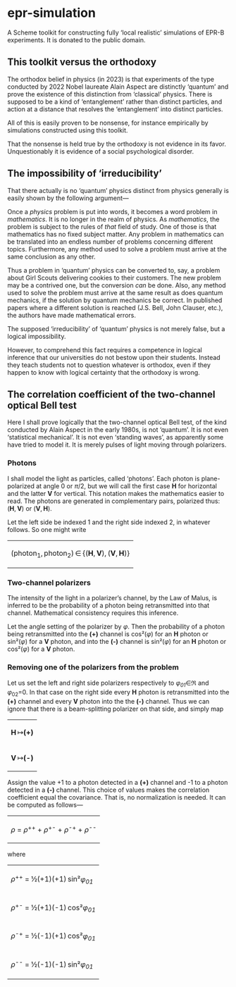 =epr-simulation=

A Scheme toolkit for constructing fully ‘local realistic’ simulations
of EPR-B experiments. It is donated to the public domain.

== This toolkit versus the orthodoxy ==

The orthodox belief in physics (in 2023) is that experiments of the
type conducted by 2022 Nobel laureate Alain Aspect are distinctly
‘quantum’ and prove the existence of this distinction from ‘classical’
physics. There is supposed to be a kind of ‘entanglement’ rather than
distinct particles, and action at a distance that resolves the
‘entanglement’ into distinct particles.

All of this is easily proven to be nonsense, for instance empirically
by simulations constructed using this toolkit.

That the nonsense is held true by the orthodoxy is not evidence in its
favor. Unquestionably it is evidence of a social psychological
disorder.

== The impossibility of ‘irreducibility’ ==

That there actually is no ‘quantum’ physics distinct from physics
generally is easily shown by the following argument—

Once a ''physics'' problem is put into words, it becomes a word
problem in ''mathematics''. It is no longer in the realm of
physics. As ''mathematics'', the problem is subject to the rules of
''that'' field of study. One of those is that mathematics has no fixed
subject matter. Any problem in mathematics can be translated into an
endless number of problems concerning different topics. Furthermore,
any method used to solve a problem must arrive at the same conclusion
as any other.

Thus a problem in ‘quantum’ physics can be converted to, say, a
problem about Girl Scouts delivering cookies to their customers. The
new problem may be a contrived one, but the conversion ''can'' be
done. Also, any method used to solve the problem must arrive at the
same result as does quantum mechanics, if the solution by quantum
mechanics be correct. In published papers where a different solution
is reached (J.S. Bell, John Clauser, etc.), the authors have made
mathematical errors.

The supposed ‘irreducibility’ of ‘quantum’ physics is not merely
false, but a logical impossibility.

However, to comprehend this fact requires a competence in logical
inference that our universities do not bestow upon their
students. Instead they teach students not to question whatever is
orthodox, even if they happen to know with logical certainty that the
orthodoxy is wrong.

== The correlation coefficient of the two-channel optical Bell test ==

Here I shall prove logically that the two-channel optical Bell test,
of the kind conducted by Alain Aspect in the early 1980s, is not
‘quantum’. It is not even ‘statistical mechanical’. It is not even
‘standing waves’, as apparently some have tried to model it. It is
merely pulses of light moving through polarizers.

=== Photons ===

I shall model the light as particles, called ‘photons’. Each photon is
plane-polarized at angle 0 or ''&pi;''/2, but we will call the first
case '''H''' for horizontal and the latter '''V''' for vertical. This
notation makes the mathematics easier to read. The photons are
generated in complementary pairs, polarized thus:
('''H''',&thinsp;'''V''') or ('''V''',&thinsp;'''H''').

Let the left side be indexed 1 and the right side indexed 2, in
whatever follows. So one might write

{|
|(photon<sub>1</sub>,&thinsp;photon<sub>2</sub>)&thinsp;&isin;&thinsp;{('''H''',&thinsp;'''V'''),&thinsp;('''V''',&thinsp;'''H''')}
|}

=== Two-channel polarizers ===

The intensity of the light in a polarizer’s channel, by the Law of
Malus, is inferred to be the probability of a photon being
retransmitted into that channel. Mathematical consistency requires
this inference.

Let the angle setting of the polarizer by ''&phi;''. Then the
probability of a photon being retransmitted into the '''(+)''' channel
is cos²(''&phi;'') for an '''H''' photon or sin²(''&phi;'') for a
'''V''' photon, and into the '''(-)''' channel is sin²(''&phi;'') for
an '''H''' photon or cos²(''&phi;'') for a '''V''' photon.

=== Removing one of the polarizers from the problem ===

Let us set the left and right side polarizers respectively to
''&phi;<sub>01</sub>''&isin;&real; and ''&phi;''<sub>02</sub>=0. In
that case on the right side every '''H''' photon is retransmitted into
the '''(+)''' channel and every '''V''' photon into the the '''(-)'''
channel. Thus we can ignore that there is a beam-splitting polarizer
on that side, and simply map

{|
|'''H'''&thinsp;↦'''(+)'''
|-
|'''V'''&thinsp;↦'''(-)'''
|}

Assign the value +1 to a photon detected in a '''(+)''' channel and -1
to a photon detected in a '''(-)''' channel. This choice of values
makes the correlation coefficient equal the covariance. That is, no
normalization is needed. It can be computed as follows&mdash;

{|
|''&rho;'' = ''&rho;''<sup>++</sup> + ''&rho;''<sup>+-</sup> + ''&rho;''<sup>-+</sup> + ''&rho;''<sup>--</sup>
|}

where

{|
|''&rho;''<sup>++</sup> = &frac12;(+1)(+1)&thinsp;sin²''&phi;<sub>01</sub>''
|-
|''&rho;''<sup>+-</sup> = &frac12;(+1)(-1)&thinsp;cos²''&phi;<sub>01</sub>''
|-
|''&rho;''<sup>-+</sup> = &frac12;(-1)(+1)&thinsp;cos²''&phi;<sub>01</sub>''
|-
|''&rho;''<sup>--</sup> = &frac12;(-1)(-1)&thinsp;sin²''&phi;<sub>01</sub>''
|}

